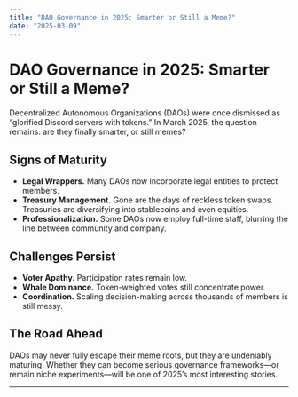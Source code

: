 ```yaml
---
title: "DAO Governance in 2025: Smarter or Still a Meme?"
date: "2025-03-09"
---
```


# DAO Governance in 2025: Smarter or Still a Meme?

Decentralized Autonomous Organizations (DAOs) were once dismissed as “glorified Discord servers with tokens.” In March 2025, the question remains: are they finally smarter, or still memes?

## Signs of Maturity

- **Legal Wrappers.** Many DAOs now incorporate legal entities to protect members.  
- **Treasury Management.** Gone are the days of reckless token swaps. Treasuries are diversifying into stablecoins and even equities.  
- **Professionalization.** Some DAOs now employ full-time staff, blurring the line between community and company.  

## Challenges Persist

- **Voter Apathy.** Participation rates remain low.  
- **Whale Dominance.** Token-weighted votes still concentrate power.  
- **Coordination.** Scaling decision-making across thousands of members is still messy.  

## The Road Ahead

DAOs may never fully escape their meme roots, but they are undeniably maturing. Whether they can become serious governance frameworks—or remain niche experiments—will be one of 2025’s most interesting stories.

---